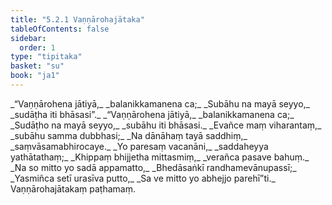 ```yaml
---
title: "5.2.1 Vaṇṇārohajātaka"
tableOfContents: false
sidebar:
  order: 1
type: "tipitaka"
basket: "su"
book: "ja1"
---
```



<DynamicBreadcrumb />

<Division number="60" book="ja1" bookNo="22" page="248">

<Paragraph number="1217" type="verses" book="ja1">
_“Vaṇṇārohena jātiyā,_  
_balanikkamanena ca;_  
_Subāhu na mayā seyyo,_  
_sudāṭha iti bhāsasi”._  

</Paragraph>

</Division>
<Division number="61" book="ja1" bookNo="22" page="248">

<Paragraph number="1218" type="verses" book="ja1">
_“Vaṇṇārohena jātiyā,_  
_balanikkamanena ca;_  
_Sudāṭho na mayā seyyo,_  
_subāhu iti bhāsasi._  

</Paragraph>

</Division>
<Division number="62" book="ja1" bookNo="22" page="248">

<Paragraph number="1219" type="verses" book="ja1">
_Evañce maṃ viharantaṃ,_  
_subāhu samma dubbhasi;_  
_Na dānāhaṃ tayā saddhiṃ,_  
_saṃvāsamabhirocaye._  

</Paragraph>

</Division>
<Division number="63" book="ja1" bookNo="22" page="248">

<Paragraph number="1220" type="verses" book="ja1">
_Yo paresaṃ vacanāni,_  
_saddaheyya yathātathaṃ;_  
_Khippaṃ bhijjetha mittasmiṃ,_  
_verañca pasave bahuṃ._  

</Paragraph>

</Division>
<Division number="64" book="ja1" bookNo="22" page="248">

<Paragraph number="1221" type="verses" book="ja1">
_Na so mitto yo sadā appamatto,_  
_Bhedāsaṅkī randhamevānupassī;_  
_Yasmiñca setī urasīva putto,_  
_Sa ve mitto yo abhejjo parehī”ti._  


</Paragraph>
</Division>

<Paragraph number="1222" type="center" book="ja1">
Vaṇṇārohajātakaṃ paṭhamaṃ.
</Paragraph>